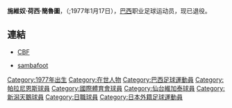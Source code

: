 {{Infobox Football biography
| playername= 施維奴
| image = 
| fullname = Sílvio José Canuto
| height = {{height|m=1.84}}
| dateofbirth = {{birth date and age|1977|1|17}}
| cityofbirth = [[聖保羅|聖保羅]]
| countryofbirth = [[巴西|巴西]]
| currentclub  = 已退役
| clubnumber =
| position = [[中場|中場]]
| years = 1995<br />1996<br />1997-1999<br />2000<br />2001<br />2001<br />2002-2005<br />2006-2007<br />2008<br />2008
| clubs = [[隆德里納體育會|朗特里拿]]<br />[[派拉斯卡巴XV|皮拉西卡巴]]<br />[[瓜拉尼足球俱乐部|瓜蘭尼]]<br />[[帕拉尼恩斯|帕拉尼恩斯]]<br />{{tsl|en|Sociedade Esportiva Matonense||馬托倫斯}}<br />[[國際體育會|國際體育會]]<br />[[仙台維加泰|仙台維加泰]]<br />[[新潟天鵝|新潟天鵝]]<br />[[维多利亚体育俱乐部|維多利亞]]<br />{{tsl|en|Adap Galo Maringá Football Club||馬林加}}
| caps(goals) = <br><br>38 (3)<br>13 (0)<br><br>18 (2)<br>117 (11)<br>38 (4)
| nationalyears = 
| nationalteam = 
| nationalcaps(goals) =
}}

'''施維奴·荷西·簡魯圖'''，（{{lang-en|'''Sílvio José Canuto'''}};1977年1月17日），[[巴西|巴西]]职业足球运动员，现已退役。

==連結==
*{{pt icon}} [http://200.159.15.35/registro/registro.aspx?s=125111 CBF]{{dead link|date=2018年3月 |bot=InternetArchiveBot |fix-attempted=yes }}
*{{en icon}} [https://web.archive.org/web/20080906110955/http://www.sambafoot.com.br/jogadores/3240_Silvinho.html sambafoot]

{{DEFAULTSORT:Canuto, Silvio Jose}}
[[Category:1977年出生|Category:1977年出生]]
[[Category:在世人物|Category:在世人物]]
[[Category:巴西足球運動員|Category:巴西足球運動員]]
[[Category:帕拉尼恩斯球員|Category:帕拉尼恩斯球員]]
[[Category:國際體育會球員|Category:國際體育會球員]]
[[Category:仙台維加泰球員|Category:仙台維加泰球員]]
[[Category:新潟天鵝球員|Category:新潟天鵝球員]]
[[Category:日職球員|Category:日職球員]]
[[Category:日本外籍足球運動員|Category:日本外籍足球運動員]]